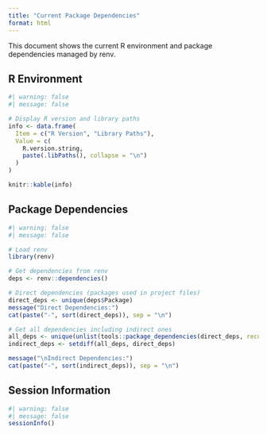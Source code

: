 ```yaml
---
title: "Current Package Dependencies"
format: html
---
```


This document shows the current R environment and package dependencies managed by renv.

## R Environment

```r
#| warning: false
#| message: false

# Display R version and library paths
info <- data.frame(
  Item = c("R Version", "Library Paths"),
  Value = c(
    R.version.string,
    paste(.libPaths(), collapse = "\n")
  )
)

knitr::kable(info)
```

## Package Dependencies

```r
#| warning: false
#| message: false

# Load renv
library(renv)

# Get dependencies from renv
deps <- renv::dependencies()

# Direct dependencies (packages used in project files)
direct_deps <- unique(deps$Package)
message("Direct Dependencies:")
cat(paste("-", sort(direct_deps)), sep = "\n")

# Get all dependencies including indirect ones
all_deps <- unique(unlist(tools::package_dependencies(direct_deps, recursive = TRUE)))
indirect_deps <- setdiff(all_deps, direct_deps)

message("\nIndirect Dependencies:")
cat(paste("-", sort(indirect_deps)), sep = "\n")
```

## Session Information

```r
#| warning: false
#| message: false
sessionInfo()
``` 